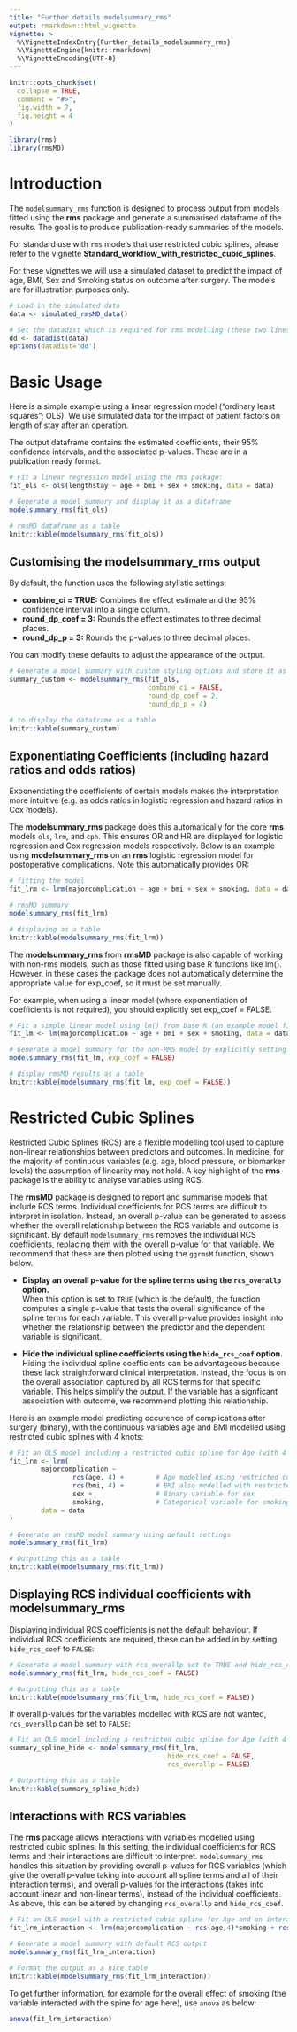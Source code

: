 ```yaml
---
title: "Further details modelsummary_rms"
output: rmarkdown::html_vignette
vignette: >
  %\VignetteIndexEntry{Further_details_modelsummary_rms}
  %\VignetteEngine{knitr::rmarkdown}
  %\VignetteEncoding{UTF-8}
---
```


```r
knitr::opts_chunk$set(
  collapse = TRUE,
  comment = "#>",
  fig.width = 7,
  fig.height = 4
)
```

```r
library(rms)
library(rmsMD)
```

# Introduction

The `modelsummary_rms` function is designed to process output from models fitted using the **rms** package and generate a summarised dataframe of the results. The goal is to produce publication-ready summaries of the models.

For standard use with `rms` models that use restricted cubic splines, please refer to the vignette **Standard_workflow_with_restricted_cubic_splines**.

For these vignettes we will use a simulated dataset to predict the impact of age, BMI, Sex and Smoking status on outcome after surgery. The models are for illustration purposes only.

```r
# Load in the simulated data
data <- simulated_rmsMD_data()

# Set the datadist which is required for rms modelling (these two lines are standard)
dd <- datadist(data)    
options(datadist='dd') 
```

# Basic Usage

Here is a simple example using a linear regression model ("ordinary least squares"; OLS). We use simulated data for the impact of patient factors on length of stay after an operation.

The output dataframe contains the estimated coefficients, their 95% confidence intervals, and the associated p-values. These are in a publication ready format.

```r
# Fit a linear regression model using the rms package:
fit_ols <- ols(lengthstay ~ age + bmi + sex + smoking, data = data)

# Generate a model summary and display it as a dataframe
modelsummary_rms(fit_ols)

# rmsMD dataframe as a table
knitr::kable(modelsummary_rms(fit_ols))
```

## Customising the modelsummary_rms output

By default, the function uses the following stylistic settings:

- **combine_ci = TRUE:** Combines the effect estimate and the 95% confidence interval into a single column.
- **round_dp_coef = 3:** Rounds the effect estimates to three decimal places.
- **round_dp_p = 3:** Rounds the p-values to three decimal places.

You can modify these defaults to adjust the appearance of the output.

```r
# Generate a model summary with custom styling options and store it as summary_custom
summary_custom <- modelsummary_rms(fit_ols, 
                                   combine_ci = FALSE, 
                                   round_dp_coef = 2, 
                                   round_dp_p = 4)

# to display the dataframe as a table
knitr::kable(summary_custom)
```

## Exponentiating Coefficients (including hazard ratios and odds ratios)

Exponentiating the coefficients of certain models makes the interpretation more intuitive (e.g. as odds ratios in logistic regression and hazard ratios in Cox models).

The **modelsummary_rms** package does this automatically for the core **rms** models `ols`, `lrm`, and `cph`. This ensures OR and HR are displayed for logistic regression and Cox regression models respectively. 
Below is an example using **modelsummary_rms** on an **rms** logistic regression model for postoperative complications. Note this automatically provides OR: 

```r
# fitting the model
fit_lrm <- lrm(majorcomplication ~ age + bmi + sex + smoking, data = data)

# rmsMD summary
modelsummary_rms(fit_lrm)

# displaying as a table
knitr::kable(modelsummary_rms(fit_lrm))
```

The **modelsummary_rms** from **rmsMD** package is also capable of working with non-rms models, such as those fitted using base R functions like lm(). However, in these cases the package does not automatically determine the appropriate value for exp_coef, so it must be set manually.

For example, when using a linear model (where exponentiation of coefficients is not required), you should explicitly set exp_coef = FALSE.

```r
# Fit a simple linear model using lm() from base R (an example model fit without using rms package)
fit_lm <- lm(majorcomplication ~ age + bmi + sex + smoking, data = data)

# Generate a model summary for the non-RMS model by explicitly setting exp_coef = FALSE
modelsummary_rms(fit_lm, exp_coef = FALSE)

# display rmsMD results as a table
knitr::kable(modelsummary_rms(fit_lm, exp_coef = FALSE))
```

# Restricted Cubic Splines

Restricted Cubic Splines (RCS) are a flexible modelling tool used to capture non-linear relationships between predictors and outcomes. In medicine, for the majority of continuous variables (e.g. age, blood pressure, or biomarker levels) the assumption of linearity may not hold. A key highlight of the **rms** package is the ability to analyse variables using RCS.

The **rmsMD** package is designed to report and summarise models that include RCS terms. Individual coefficients for RCS terms are difficult to interpret in isolation. Instead, an overall p-value can be generated to assess whether the overall relationship between the RCS variable and outcome is significant. By default `modelsummary_rms` removes the individual RCS coefficients, replacing them with the overall p-value for that variable. We recommend that these are then plotted using the `ggrmsM` function, shown below.

- **Display an overall p-value for the spline terms using the `rcs_overallp` option.**  
  When this option is set to `TRUE` (which is the default), the function computes a single p-value that tests the overall significance of the spline terms for each variable. This overall p-value provides insight into whether the relationship between the predictor and the dependent variable is significant.

- **Hide the individual spline coefficients using the `hide_rcs_coef` option.**  
  Hiding the individual spline coefficients can be advantageous because these lack straightforward clinical interpretation. Instead, the focus is on the overall association captured by all RCS terms for that specific variable. This helps simplify the output. If the variable has a signficant association with outcome, we recommend plotting this relationship.

Here is an example model predicting occurence of complications after surgery (binary), with the continuous variables age and BMI modelled using restricted cubic splines with 4 knots:

```r
# Fit an OLS model including a restricted cubic spline for Age (with 4 knots)
fit_lrm <- lrm(
        majorcomplication ~ 
                rcs(age, 4) +        # Age modelled using restricted cubic splines with 4 knots
                rcs(bmi, 4) +        # BMI also modelled with restricted cubic splines with 4 knots
                sex +                # Binary variable for sex
                smoking,             # Categorical variable for smoking status
        data = data                  
)

# Generate an rmsMD model summary using default settings
modelsummary_rms(fit_lrm)

# Outputting this as a table
knitr::kable(modelsummary_rms(fit_lrm))
```

## Displaying RCS individual coefficients with modelsummary_rms

Displaying individual RCS coefficients is not the default behaviour. If individual RCS coefficients are required, these can be added in by setting `hide_rcs_coef` to `FALSE`:

```r

# Generate a model summary with rcs_overallp set to TRUE and hide_rcs_coef set to TRUE
modelsummary_rms(fit_lrm, hide_rcs_coef = FALSE)

# Outputting this as a table
knitr::kable(modelsummary_rms(fit_lrm, hide_rcs_coef = FALSE))
```

If overall p-values for the variables modelled with RCS are not wanted, `rcs_overallp` can be set to `FALSE`:

```r
# Fit an OLS model including a restricted cubic spline for Age (with 4 knots)
summary_spline_hide <- modelsummary_rms(fit_lrm, 
                                        hide_rcs_coef = FALSE,
                                        rcs_overallp = FALSE)

# Outputting this as a table
knitr::kable(summary_spline_hide)
```

## Interactions with RCS variables

The **rms** package allows interactions with variables modelled using restricted cubic splines. In this setting, the individual coefficients for RCS terms and their interactions are difficult to interpret. `modelsummary_rms` handles this situation by providing overall p-values for RCS variables (which give the overall p-value taking into account all spline terms and all of their interaction terms), and overall p-values for the interactions (takes into account linear and non-linear terms), instead of the individual coefficients. As above, this can be altered by changing `rcs_overallp` and `hide_rcs_coef`.

```r
# Fit an OLS model with a restricted cubic spline for Age and an interaction between Age and Exer.
fit_lrm_interaction <- lrm(majorcomplication ~ rcs(age,4)*smoking + rcs(bmi,4) + sex + smoking, data = data)

# Generate a model summary with default RCS output
modelsummary_rms(fit_lrm_interaction)

# Format the output as a nice table
knitr::kable(modelsummary_rms(fit_lrm_interaction))
```

To get further information, for example for the overall effect of smoking (the variable interacted with the spine for age here), use `anova` as below:

```r
anova(fit_lrm_interaction)
```

